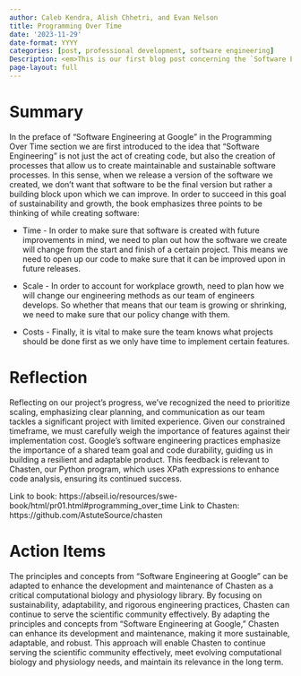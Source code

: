 ```yaml
---
author: Caleb Kendra, Alish Chhetri, and Evan Nelson
title: Programming Over Time
date: '2023-11-29'
date-format: YYYY
categories: [post, professional development, software engineering]
Description: <em>This is our first blog post concerning the `Software Engineering at Google` book! It contains three sections: the summary, reflection, and action items. The goal of this post is to relate the material from the book to our progress on our Chasten tool, with the hope that it will provide valuable lessons on how we approach designing and developing our own software. </em>
page-layout: full
---
```


# Summary

In the preface of "Software Engineering at Google" in the Programming Over Time section we are first introduced to the idea that "Software Engineering" is not just the act of creating code, but also the creation of processes that allow us to create maintainable and sustainable software processes. In this sense, when we release a version of the software we created, we don't want that software to be the final version but rather a building block upon which we can improve. In order to succeed in this goal of sustainability and growth, the book emphasizes three points to be thinking of while creating software:

- Time - In order to make sure that software is created with future improvements in mind, we need to plan out how the software we create will change from the start and finish of a certain project. This means we need to open up our code to make sure that it can be improved upon in future releases.

- Scale - In order to account for workplace growth, need to plan how we will change our engineering methods as our team of engineers develops. So whether that means that our team is growing or shrinking, we need to make sure that our policy change with them.

- Costs - Finally, it is vital to make sure the team knows what projects should be done first as we only have time to implement certain features.

# Reflection

Reflecting on our project's progress, we've recognized the need to prioritize scaling, emphasizing clear planning, and 
communication as our team tackles a significant project with limited experience. 
Given our constrained timeframe, we must carefully weigh the importance of features against their implementation cost. 
Google's software engineering practices emphasize the importance of a shared team goal and code durability, guiding us in 
building a resilient and adaptable product. 
This feedback is relevant to Chasten, our Python program, which uses XPath expressions to enhance code analysis, ensuring 
its continued success.

Link to book: https://abseil.io/resources/swe-book/html/pr01.html#programming_over_time
Link to Chasten: https://github.com/AstuteSource/chasten

# Action Items

The principles and concepts from "Software Engineering at Google" can be adapted to enhance the development and maintenance of Chasten as a critical computational biology and physiology library. By focusing on sustainability, adaptability, and rigorous engineering practices, Chasten can continue to serve the scientific community effectively. By adapting the principles and concepts from "Software Engineering at Google," Chasten can enhance its development and maintenance, making it more sustainable, adaptable, and robust. This approach will enable Chasten to continue serving the scientific community effectively, meet evolving computational biology and physiology needs, and maintain its relevance in the long term.

